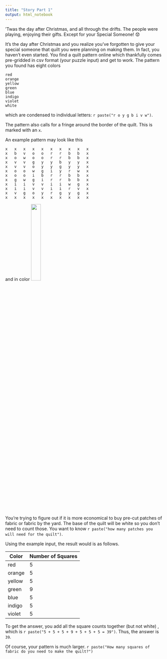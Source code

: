 ```yaml
---
title: "Story Part 1"
output: html_notebook
---
```



'Twas the day after Christmas, and all through the drifts. The people were playing, enjoying their gifts. Except for your Special Someone! 😟

It's the day after Christmas and you realize you've forgotten to give your special someone that quilt you were planning on making them. In fact, you haven't even started. You find a quilt pattern online which thankfully comes pre-gridded in csv format (your puzzle input) and get to work. The pattern you found has eight colors 
```
red
orange
yellow
green
blue
indigo
violet
white
```

which are condensed to individual letters: ```r paste("r o y g b i v w")```.

The pattern also calls for a fringe around the border of the quilt. This is marked with an `x`.

An example pattern may look like this
```
x	x	x	x	x	x	x	x	x	x
x	b	v	o	o	r	r	b	b	x
x	o	w	o	o	r	r	b	b	x
x	v	v	g	y	y	b	y	y	x
x	v	v	o	y	y	g	y	y	x
x	o	o	w	g	i	y	r	w	x
x	o	o	i	b	r	r	b	b	x
x	g	w	g	i	r	r	b	b	x
x	i	i	v	v	i	i	w	g	x
x	i	i	v	v	i	i	r	v	x
x	v	g	o	y	r	g	y	g	x
x	x	x	x	x	x	x	x	x	x
```

and in color
![](SampleInput.png){width=25%}

You're trying to figure out if it is more economical to buy pre-cut patches of fabric or fabric by the yard. The base of the quilt will be white so you don't need to count those. You want to know ```r paste("how many patches you will need for the quilt")```.

Using the example input, the result would is as follows.

Color | Number of Squares
------- | -------------
red | 5
orange | 5
yellow | 5
green | 9
blue | 5
indigo | 5
violet | 5

To get the answer, you add all the square counts together (but not white) , which is ```r paste("5 + 5 + 5 + 9 + 5 + 5 + 5 = 39")```. Thus, the answer is `39`.

Of course, your pattern is much larger. ```r paste("How many squares of fabric do you need to make the quilt?")```